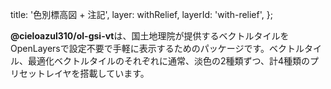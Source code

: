 
  title: '色別標高図 + 注記',
  layer: withRelief,
  layerId: 'with-relief',
};

**@cieloazul310/ol-gsi-vt**は、国土地理院が提供するベクトルタイルを OpenLayersで設定不要で手軽に表示するためのパッケージです。ベクトルタイル、最適化ベクトルタイルのそれぞれに通常、淡色の2種類ずつ、計4種類のプリセットレイヤを搭載しています。

